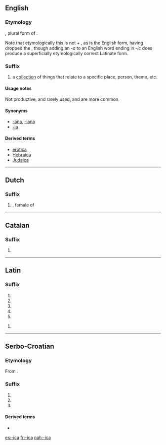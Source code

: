 ==English==

===Etymology===
{{etyl|la|en}} {{term|-ica||(plural suffix)|lang=la}}, plural form of {{term|-icum||(singular suffix)|lang=la}}.

Note that etymologically this is not {{term|-ic|lang=en}} + {{term|-a||(plural ending)|lang=la}}, as {{term|-ic}} is the English form, having dropped the {{term|-um|lang=la}}, though adding an ''-a'' to an English word ending in ''-ic'' does produce a superficially etymologically correct Latinate form.

===Suffix===
{{en-suffix}}

# a [[collection]] of things that relate to a specific place, person, theme, etc.

====Usage notes====
Not productive, and rarely used; {{term|-ana|lang=en}} and {{term|-ia|lang=en}} are more common.

====Synonyms====
* [[-ana]], [[-iana]]
* [[-ia]]

====Derived terms====
* [[erotica]]
* [[Hebraica]]
* [[Judaica]]

----

==Dutch==

===Suffix===
{{head|nl|suffix}}

# {{l|nl|-ica}}, female of {{l|nl|-icus}}

{{suffixsee|nl}}

----

==Catalan==

===Suffix===
{{head|ca|suffix|g=f}}

# {{feminine of|-ic|lang=ca}}

----

==Latin==

===Suffix===
{{la-suffix-form|ica|ica}}

# {{inflection of|-icus||nom|f|s|lang=la}}
# {{inflection of|-icus||nom|n|p|lang=la}}
# {{inflection of|-icus||acc|n|p|lang=la}}
# {{inflection of|-icus||voc|f|s|lang=la}}
# {{inflection of|-icus||voc|n|p|lang=la}}

{{la-suffix-form|ica|icā}}

# {{inflection of|-icus||abl|f|s|lang=la}}

----

==Serbo-Croatian==

===Etymology===
From {{etyl|sla-pro|sh}} {{term|*-ica|lang=sla-pro}}.

===Suffix===
{{sh-suffix|r|-ица}}

# {{non-gloss definition|Suffix appended to words to create a feminine noun, commonly used for forming [[diminutives]].}}
# {{non-gloss definition|Suffix appended to words to create a masculine or feminine noun, usually a [[pejorative]].}}
# {{non-gloss definition|Feminine form of {{term|-ik|lang=sh}}.}}

====Derived terms====
* {{l|sh|-čica}}

[[es:-ica]]
[[fr:-ica]]
[[nah:-ica]]